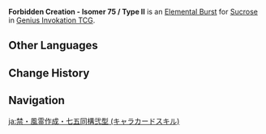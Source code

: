 {{About|the Character Card Skill for [[Genius Invokation TCG]]|the Playable Character Talent|Forbidden Creation - Isomer 75 / Type II}}
{{Genius Invokation TCG Skill Infobox
|title      = Forbidden Creation - Isomer 75 / Type II
|image      = Forbidden Creation - Isomer 75 / Type II Character Card Skill.png
|type       = Elemental Burst
|character  = Sucrose
|element    = Anemo
|matching   = 3
|energy     = 2
|effect     = Deals 1 {{Color|Anemo DMG}}, summons 1 '''[[Large Wind Spirit]]'''.<br /><br />'''Large Wind Spirit'''<br />End Phase: Deal 2 {{Color|Anemo DMG}}.<br /><u>Usage(s)</u>: 3<br /><br />After your character or Summon triggers a Swirl reaction: Convert the Elemental Type of this card and change its DMG dealt to the element Swirled. (Can only be converted once before leaving the field)
|order      = 3
}}
'''Forbidden Creation - Isomer 75 / Type II''' is an [[Character Card Elemental Burst|Elemental Burst]] for [[Sucrose (Character Card)|Sucrose]] in [[Genius Invokation TCG]].

==Other Languages==
{{Transclude|Forbidden Creation - Isomer 75 / Type II|Other Languages}}

==Change History==
{{Change History|3.3}}

==Navigation==
{{Genius Invokation TCG Skill Navbox|Sucrose}}

[[ja:禁・風霊作成・七五同構弐型 (キャラカードスキル)]]